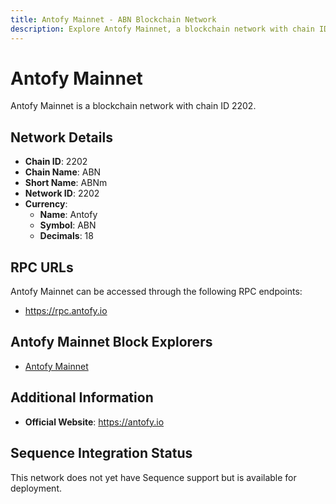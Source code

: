 ```yaml
--- 
title: Antofy Mainnet - ABN Blockchain Network
description: Explore Antofy Mainnet, a blockchain network with chain ID 2202. Learn about its native currency, Antofy, and how to interact with the network.
---
```


# Antofy Mainnet

Antofy Mainnet is a blockchain network with chain ID 2202.

## Network Details

- **Chain ID**: 2202
- **Chain Name**: ABN
- **Short Name**: ABNm
- **Network ID**: 2202
- **Currency**: 
  - **Name**: Antofy
  - **Symbol**: ABN
  - **Decimals**: 18

## RPC URLs

Antofy Mainnet can be accessed through the following RPC endpoints:

- https://rpc.antofy.io

## Antofy Mainnet Block Explorers

- [Antofy Mainnet](https://antofyscan.com)

## Additional Information

- **Official Website**: https://antofy.io

## Sequence Integration Status

This network does not yet have Sequence support but is available for deployment.

